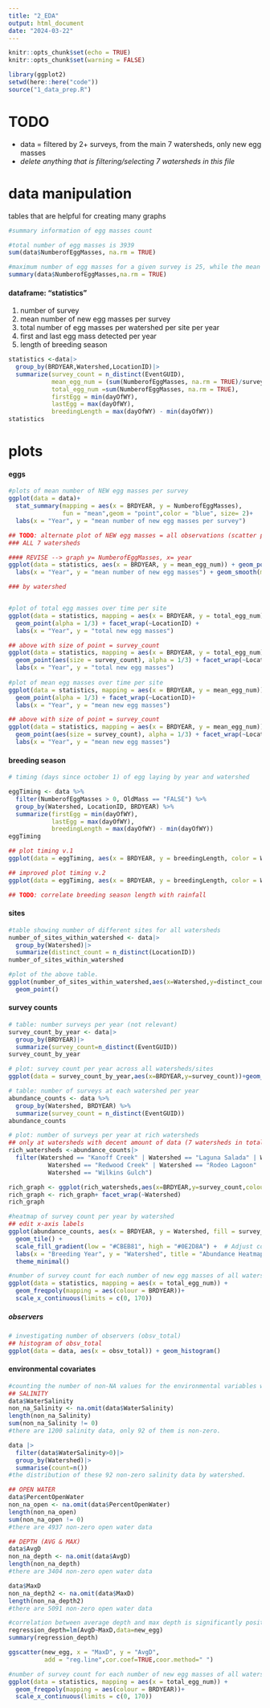 ```yaml
---
title: "2_EDA"
output: html_document
date: "2024-03-22"
---
```


```r
knitr::opts_chunk$set(echo = TRUE)
knitr::opts_chunk$set(warning = FALSE)
```

```r
library(ggplot2)
setwd(here::here("code"))
source("1_data_prep.R")
```

# TODO

-   data = filtered by 2+ surveys, from the main 7 watersheds, only new egg masses
-   *delete anything that is filtering/selecting 7 watersheds in this file*

# data manipulation

tables that are helpful for creating many graphs

```r
#summary information of egg masses count

#total number of egg masses is 3939
sum(data$NumberofEggMasses, na.rm = TRUE)

#maximum number of egg masses for a given survey is 25, while the mean is 0.857
summary(data$NumberofEggMasses,na.rm = TRUE)
```

#### dataframe: "statistics"

1.  number of survey
2.  mean number of new egg masses per survey
3.  total number of egg masses per watershed per site per year
4.  first and last egg mass detected per year
5.  length of breeding season

```r
statistics <-data|>
  group_by(BRDYEAR,Watershed,LocationID)|>
  summarize(survey_count = n_distinct(EventGUID),
            mean_egg_num = (sum(NumberofEggMasses, na.rm = TRUE)/survey_count),
            total_egg_num =sum(NumberofEggMasses, na.rm = TRUE),
            firstEgg = min(dayOfWY), 
            lastEgg = max(dayOfWY), 
            breedingLength = max(dayOfWY) - min(dayOfWY))
statistics
```

# plots

#### eggs

```r
#plots of mean number of NEW egg masses per survey
ggplot(data = data)+ 
  stat_summary(mapping = aes(x = BRDYEAR, y = NumberofEggMasses),
               fun = "mean",geom = "point",color = "blue", size= 2)+
  labs(x = "Year", y = "mean number of new egg masses per survey")

## TODO: alternate plot of NEW egg masses = all observations (scatter plot) with a TRENDLINE (= mean)
### ALL 7 watersheds

#### REVISE --> graph y= NumberofEggMasses, x= year
ggplot(data = statistics, aes(x = BRDYEAR, y = mean_egg_num)) + geom_point() +
  labs(x = "Year", y = "mean number of new egg masses") + geom_smooth(method="lm")+ggtitle("mean number of new egg masses per survey (all watersheds)")

### by watershed


#plot of total egg masses over time per site
ggplot(data = statistics, mapping = aes(x = BRDYEAR, y = total_egg_num)) +
  geom_point(alpha = 1/3) + facet_wrap(~LocationID) +
  labs(x = "Year", y = "total new egg masses")

## above with size of point = survey_count
ggplot(data = statistics, mapping = aes(x = BRDYEAR, y = total_egg_num)) +
  geom_point(aes(size = survey_count), alpha = 1/3) + facet_wrap(~LocationID) +
  labs(x = "Year", y = "total new egg masses")
  
#plot of mean egg masses over time per site
ggplot(data = statistics, mapping = aes(x = BRDYEAR, y = mean_egg_num)) +
  geom_point(alpha = 1/3) + facet_wrap(~LocationID)+
  labs(x = "Year", y = "mean new egg masses")

## above with size of point = survey_count
ggplot(data = statistics, mapping = aes(x = BRDYEAR, y = mean_egg_num)) +
  geom_point(aes(size = survey_count), alpha = 1/3) + facet_wrap(~LocationID)+
  labs(x = "Year", y = "mean new egg masses")

```

#### breeding season

```r
# timing (days since october 1) of egg laying by year and watershed

eggTiming <- data %>%
  filter(NumberofEggMasses > 0, OldMass == "FALSE") %>%
  group_by(Watershed, LocationID, BRDYEAR) %>%
  summarize(firstEgg = min(dayOfWY), 
            lastEgg = max(dayOfWY), 
            breedingLength = max(dayOfWY) - min(dayOfWY))
eggTiming

## plot timing v.1
ggplot(data = eggTiming, aes(x = BRDYEAR, y = breedingLength, color = Watershed)) + geom_line()

## improved plot timing v.2
ggplot(data = eggTiming, aes(x = BRDYEAR, y = breedingLength, color = Watershed)) + geom_point() + geom_smooth(method="loess", se=F)

## TODO: correlate breeding season length with rainfall

```

#### sites

```r
#table showing number of different sites for all watersheds
number_of_sites_within_watershed <- data|>
  group_by(Watershed)|>
  summarize(distinct_count = n_distinct(LocationID))
number_of_sites_within_watershed

#plot of the above table.
ggplot(number_of_sites_within_watershed,aes(x=Watershed,y=distinct_count))+
  geom_point()
```

#### survey counts

```r
# table: number surveys per year (not relevant)
survey_count_by_year <- data|>
  group_by(BRDYEAR)|>
  summarize(survey_count=n_distinct(EventGUID))
survey_count_by_year

# plot: survey count per year across all watersheds/sites
ggplot(data = survey_count_by_year,aes(x=BRDYEAR,y=survey_count))+geom_point()+geom_smooth()

# table: number of surveys at each watershed per year
abundance_counts <- data %>%
  group_by(Watershed, BRDYEAR) %>%
  summarize(survey_count = n_distinct(EventGUID))
abundance_counts

# plot: number of surveys per year at rich watersheds
## only at watersheds with decent amount of data (7 watersheds in total) 
rich_watersheds <-abundance_counts|>
  filter(Watershed == "Kanoff Creek" | Watershed == "Laguna Salada" | Watershed =="Milagra Creek"|
           Watershed == "Redwood Creek" | Watershed == "Rodeo Lagoon" | Watershed=="Tennessee Valley" |
           Watershed == "Wilkins Gulch")

rich_graph <- ggplot(rich_watersheds,aes(x=BRDYEAR,y=survey_count,colour=Watershed,group=Watershed))+geom_point()
rich_graph <- rich_graph+ facet_wrap(~Watershed)
rich_graph

#heatmap of survey count per year by watershed
## edit x-axis labels
ggplot(abundance_counts, aes(x = BRDYEAR, y = Watershed, fill = survey_count)) +
  geom_tile() +
  scale_fill_gradient(low = "#CBEB81", high = "#0E2D8A") +  # Adjust color gradient
  labs(x = "Breeding Year", y = "Watershed", title = "Abundance Heatmap") +  # Add axis labels and title
  theme_minimal()
```

```r
#number of survey count for each number of new egg masses of all watersheds by year
ggplot(data = statistics, mapping = aes(x = total_egg_num)) + 
  geom_freqpoly(mapping = aes(colour = BRDYEAR))+
  scale_x_continuous(limits = c(0, 170))
```

##### observers

```r
# investigating number of observers (obsv_total)
## histogram of obsv_total
ggplot(data = data, aes(x = obsv_total)) + geom_histogram()
```

#### environmental covariates

```r
#counting the number of non-NA values for the environmental variables we are looking at 
## SALINITY
data$WaterSalinity
non_na_Salinity <- na.omit(data$WaterSalinity)
length(non_na_Salinity)
sum(non_na_Salinity != 0)
#there are 1200 salinity data, only 92 of them is non-zero. 

data |>
  filter(data$WaterSalinity>0)|>
  group_by(Watershed)|>
  summarise(count=n())
#the distribution of these 92 non-zero salinity data by watershed.

## OPEN WATER
data$PercentOpenWater
non_na_open <- na.omit(data$PercentOpenWater)
length(non_na_open)
sum(non_na_open != 0)
#there are 4937 non-zero open water data

## DEPTH (AVG & MAX)
data$AvgD
non_na_depth <- na.omit(data$AvgD)
length(non_na_depth)
#there are 3404 non-zero open water data

data$MaxD
non_na_depth2 <- na.omit(data$MaxD)
length(non_na_depth2)
#there are 5091 non-zero open water data

#correlation between average depth and max depth is significantly positive 
regression_depth=lm(AvgD~MaxD,data=new_egg)
summary(regression_depth)

ggscatter(new_egg, x = "MaxD", y = "AvgD",
          add = "reg.line",cor.coef=TRUE,coor.method=" ")
```

```r
#number of survey count for each number of new egg masses of all watersheds by year
ggplot(data = statistics, mapping = aes(x = total_egg_num)) + 
  geom_freqpoly(mapping = aes(colour = BRDYEAR))+
  scale_x_continuous(limits = c(0, 170))
```
